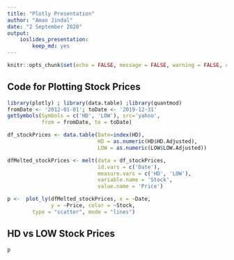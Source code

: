 ```yaml
---
title: "Plotly Presentation"
author: "Aman Jindal"
date: "2 September 2020"
output:
    ioslides_presentation:
        keep_md: yes
---
```


```r
knitr::opts_chunk$set(echo = FALSE, message = FALSE, warning = FALSE, comment = '', cache = TRUE)
```


## Code for Plotting Stock Prices 

```r
library(plotly) ; library(data.table) ;library(quantmod)
fromDate <- '2012-01-01'; toDate <- '2019-12-31' 
getSymbols(Symbols = c('HD', 'LOW'), src='yahoo', 
           from = fromDate, to = toDate)

df_stockPrices <- data.table(Date=index(HD), 
                             HD = as.numeric(HD$HD.Adjusted), 
                             LOW = as.numeric(LOW$LOW.Adjusted))

dfMelted_stockPrices <- melt(data = df_stockPrices, 
                             id.vars = c('Date'),
                             measure.vars = c('HD', 'LOW'),
                             variable.name = 'Stock',
                             value.name = 'Price') 

p <-  plot_ly(dfMelted_stockPrices, x = ~Date, 
              y = ~Price, color = ~Stock,
        type = "scatter", mode = "lines")
```


## HD vs LOW Stock Prices

```r
p
```


